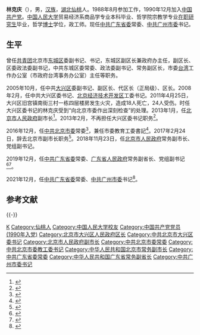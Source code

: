 '''林克庆'''（{{bd|1966年|10月||catIdx=Lin林}}），男，[[汉族|汉族]]，[[湖北|湖北]][[仙桃市|仙桃]]人。1988年8月参加工作，1990年12月加入[[中国共产党|中国共产党]]。[[中国人民大学|中国人民大学]]贸易经济系商品学专业本科毕业、哲学院宗教学专业[[在职研究生|在职研究生]]毕业，哲学[[博士|博士]]学位，政工师。现任[[中共广东省委|中共广东省委]]常委、[[中共广州市委|中共广州市委]]书记。

==生平==
曾任[[中國共產主義青年團|共青团]]北京市[[东城区|东城区]]委副书记、书记，东城区副区长兼政府办主任，副区长、区委政法委副书记，中共东城区委常委、政法委副书记、常务副区长，市委[[台湾|台湾]]工作办公室（市政府台湾事务办公室）主任等职务。

2005年10月，任中共[[大兴区|大兴区]]委副书记、副区长、代区长（正局级）、区长。2008年2月，任中共大兴区委书记、[[北京经济技术开发区|北京经济技术开发区]]工委书记。2011年4月25日，大兴区旧宫镇南街三村一栋四层楼房发生火灾，造成18人死亡，24人受伤。时任大兴区委书记的林克庆受到“向北京市委作出深刻检查”的处理。2013年1月，任[[北京市人民政府|北京市人民政府]]副市长<ref>{{cite web|url=http://district.ce.cn/newarea/sddy/201301/30/t20130130_24077575.shtml|title=林克庆、张延昆新任北京副市长 洪峰、夏占义不再担任|publisher=中国经济网|accessdate=2016-06-09|archive-date=2020-08-06|archive-url=https://web.archive.org/web/20200806013420/http://district.ce.cn/newarea/sddy/201301/30/t20130130_24077575.shtml|dead-url=no}}</ref>。2013年2月，不再担任大兴区委书记职务<ref>{{cite web|url=http://district.ce.cn/newarea/sddy/201302/27/t20130227_24148097_1.shtml|title=李长友任北京大兴区委书记 林克庆不再担任|publisher=中国经济网|accessdate=2016-06-09|archive-date=2018-11-23|archive-url=https://web.archive.org/web/20181123154244/http://district.ce.cn/newarea/sddy/201302/27/t20130227_24148097_1.shtml|dead-url=no}}</ref>。

2016年12月，任[[中共北京市委|中共北京市委]]常委<ref>{{cite web|accessdate=2016-12-05|url=http://www.thepaper.cn/newsDetail_forward_1574614|title=北京市副市长林克庆跻身市委常委|publisher=澎湃新闻|archive-date=2019-06-12|archive-url=https://web.archive.org/web/20190612134108/http://www.thepaper.cn/newsDetail_forward_1574614|dead-url=no}}</ref>，兼任市委教育工委書記<ref>{{cite web|url=http://district.ce.cn/newarea/sddy/201612/23/t20161223_19055699.shtml|title=北京市委常委林克庆任市委教育工委书记|publisher=中国经济网|accessdate=2016-12-23|archive-date=2019-06-05|archive-url=https://web.archive.org/web/20190605115201/http://district.ce.cn/newarea/sddy/201612/23/t20161223_19055699.shtml|dead-url=no}}</ref>。2017年2月24日，辞去北京市副市长职务<ref>{{Cite web|url=http://news.sina.com.cn/c/nd/2017-02-24/doc-ifyavvsh6433385.shtml|title=北京三名副市长辞职 市人大常委会表决通过|accessdate=2017-02-24|author=|date=2017-02-24|publisher=新浪|archive-date=2019-05-20|archive-url=https://web.archive.org/web/20190520045231/http://news.sina.com.cn/c/nd/2017-02-24/doc-ifyavvsh6433385.shtml|dead-url=no}}</ref>。2018年11月23日，任[[北京市人民政府|北京市人民政府]]常务副市长、党组副书记。

2019年12月，任[[中共广东省委|中共广东省委]]常委、[[广东省人民政府|广东省人民政府]]常务副省长、党组副书记<ref>{{Cite web|url=http://m.news.cctv.com/2019/12/04/ARTI1sJfiKS2LeEFbskKjKCx191204.shtml|title=林克庆任广东省委常委、省政府党组副书记|accessdate=2019-12-04|author=|date=2019-12-04|publisher=央视新闻客户端|archive-date=2019-12-04|archive-url=https://web.archive.org/web/20191204131708/http://m.news.cctv.com/2019/12/04/ARTI1sJfiKS2LeEFbskKjKCx191204.shtml|dead-url=no}}</ref><ref>{{Cite web|url=https://news.ifeng.com/c/7sGD2OClb52|title=林克庆任广东副省长 曾是北京市最年轻副市长|accessdate=2019-12-09|author=|date=2019-12-09|publisher=新京报|archive-date=2020-09-26|archive-url=https://web.archive.org/web/20200926160518/https://news.ifeng.com/c/7sGD2OClb52|dead-url=no}}</ref>。

2021年12月，任[[中共广东省委|中共广东省委]]常委、[[中共广州市委|中共广州市委]]书记<ref>{{Cite web|url=https://news.sina.com.cn/c/2021-12-03/doc-ikyakumx1717133.shtml|title=林克庆任广州市委书记，张硕辅另有任用|accessdate=2021-12-03|author=|date=2021-12-03|publisher=新浪新闻综合|archive-date=2021-12-03|archive-url=https://web.archive.org/web/20211203032357/https://news.sina.com.cn/c/2021-12-03/doc-ikyakumx1717133.shtml|dead-url=no}}</ref>。

== 参考文献 ==
{{Reflist}}
{{-}}
{{start box}}
{{s-ppo|cpc}}
{{s-before|[[张硕辅|张硕辅]]}}
{{s-title|[[中国共产党广州市委员会|中国共产党广州市委员会]]书记|2021年12月－}}
{{s-inc}}
{{s-before|[[苟仲文|苟仲文]]}}
{{s-title|[[中国共产党北京市委员会|中国共产党北京市委员会]]教育工作委员会书记|2016年12月－2018年12月}}
{{s-after|[[王宁_(1960年)|王宁]]}}
{{s-before|[[沈宝昌_(1952年)|沈寶昌]]}}
{{s-title|[[大兴区|中国共产党北京市大兴区委员会]]书记|2008年2月－2013年2月}}
{{s-after|[[李长友|李长友]]}}
{{s-gov|prc}}
{{s-before|[[林少春|林少春]]}}
{{s-title|[[广东省人民政府|广东省人民政府]]常务副省长|2019年12月－2021年12月}}
{{s-after|[[张虎_(政治人物)|张虎]]}}
{{s-before|[[张工_(1961年)|张工]]}}
{{s-title|[[北京市人民政府|北京市人民政府]]常务副市长|2018年11月－2019年12月}}
{{s-after|[[崔述强|崔述强]]}}
{{s-before|[[王惠民_(1955年)|王惠民]]}}
{{s-title|[[北京市|北京市]][[大兴区|大兴区人民政府]]区长|2005年10月－2008年2月}}
{{s-after|[[李长友|李长友]]}}

{{广东省领导人}}
{{中华人民共和国广州市正职领导人}}

{{end box}}
{{Authority control}}
{{DEFAULTSORT:Lin林}}
[[Category:林姓|K]]
[[Category:仙桃人|Category:仙桃人]]
[[Category:中国人民大学校友|Category:中国人民大学校友]]
[[Category:中国共产党党员_(1990年入党)|Category:中国共产党党员 (1990年入党)]]
[[Category:北京市大兴区人民政府区长|Category:北京市大兴区人民政府区长]]
[[Category:中共北京市大兴区委书记|Category:中共北京市大兴区委书记]]
[[Category:北京市人民政府副市长|Category:北京市人民政府副市长]]
[[Category:中共北京市委常委|Category:中共北京市委常委]]
[[Category:中共北京市委教工委书记|Category:中共北京市委教工委书记]]
[[Category:中华人民共和国北京市常务副市长|Category:中华人民共和国北京市常务副市长]]
[[Category:中共广东省委常委|Category:中共广东省委常委]]
[[Category:中华人民共和国广东省常务副省长|Category:中华人民共和国广东省常务副省长]]
[[Category:中共广州市委书记|Category:中共广州市委书记]]